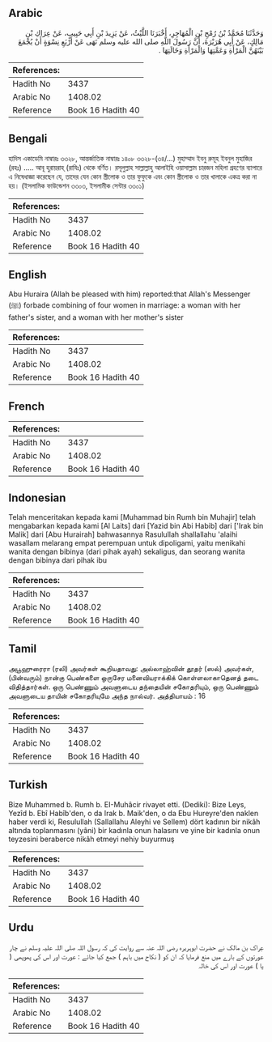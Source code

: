 ## Arabic


<div dir="rtl" lang="ar" style={{fontSize:'larger',backgroundColor:'#f8f9fa',padding:20}}>
وَحَدَّثَنَا مُحَمَّدُ بْنُ رُمْحِ بْنِ الْمُهَاجِرِ، أَخْبَرَنَا اللَّيْثُ، عَنْ يَزِيدَ بْنِ أَبِي حَبِيبٍ، عَنْ عِرَاكِ بْنِ مَالِكٍ، عَنْ أَبِي هُرَيْرَةَ، أَنَّ رَسُولَ اللَّهِ صلى الله عليه وسلم نَهَى عَنْ أَرْبَعِ نِسْوَةٍ أَنْ يُجْمَعَ بَيْنَهُنَّ الْمَرْأَةِ وَعَمَّتِهَا وَالْمَرْأَةِ وَخَالَتِهَا ‏.‏
</div>
<div style={{backgroundColor:'#f8f9fa',padding:20, marginBottom: 10}}><table> <thead> <tr> <th>References:</th> <th></th> </tr> </thead> <tbody><tr><td>Hadith No</td><td>3437</td></tr><tr><td>Arabic No</td><td>1408.02</td></tr><tr><td>Reference</td><td>Book 16 Hadith 40</td></tr></tbody></table></div>

## Bengali


<div dir="ltr" lang="bn" style={{fontSize:'larger',backgroundColor:'#f8f9fa',padding:20}}>
হাদিস একাডেমি নাম্বারঃ ৩৩২৮, আন্তর্জাতিক নাম্বারঃ ১৪০৮ ৩৩২৮-(৩৪/...) মুহাম্মাদ ইবনু রুমূহ ইবনুল মুহাজির (রহঃ) ..... আবূ হুরায়রাহ্ (রাযিঃ) থেকে বর্ণিত। রসূলুল্লাহ সাল্লাল্লাহু আলাইহি ওয়াসাল্লাম চারজন মহিলা গ্রহণের ব্যাপারে এ নিষেধাজ্ঞা করেছেন যে, তাদের যেন কোন স্ত্রীলোক ও তার ফুফুকে এবং কোন স্ত্রীলোক ও তার খালাকে একত্র করা না হয়। (ইসলামিক ফাউন্ডেশন ৩৩০৩, ইসলামীক সেন্টার ৩৩০১)
</div>
<div style={{backgroundColor:'#f8f9fa',padding:20, marginBottom: 10}}><table> <thead> <tr> <th>References:</th> <th></th> </tr> </thead> <tbody><tr><td>Hadith No</td><td>3437</td></tr><tr><td>Arabic No</td><td>1408.02</td></tr><tr><td>Reference</td><td>Book 16 Hadith 40</td></tr></tbody></table></div>

## English


<div dir="ltr" lang="en" style={{fontSize:'larger',backgroundColor:'#f8f9fa',padding:20}}>
Abu Huraira (Allah be pleased with him) reported:that Allah's Messenger (ﷺ) forbade combining of four women in marriage: a woman with her father's sister, and a woman with her mother's sister
</div>
<div style={{backgroundColor:'#f8f9fa',padding:20, marginBottom: 10}}><table> <thead> <tr> <th>References:</th> <th></th> </tr> </thead> <tbody><tr><td>Hadith No</td><td>3437</td></tr><tr><td>Arabic No</td><td>1408.02</td></tr><tr><td>Reference</td><td>Book 16 Hadith 40</td></tr></tbody></table></div>

## French


<div dir="ltr" lang="fr" style={{fontSize:'larger',backgroundColor:'#f8f9fa',padding:20}}>

</div>
<div style={{backgroundColor:'#f8f9fa',padding:20, marginBottom: 10}}><table> <thead> <tr> <th>References:</th> <th></th> </tr> </thead> <tbody><tr><td>Hadith No</td><td>3437</td></tr><tr><td>Arabic No</td><td>1408.02</td></tr><tr><td>Reference</td><td>Book 16 Hadith 40</td></tr></tbody></table></div>

## Indonesian


<div dir="ltr" lang="id" style={{fontSize:'larger',backgroundColor:'#f8f9fa',padding:20}}>
Telah menceritakan kepada kami [Muhammad bin Rumh bin Muhajir] telah mengabarkan kepada kami [Al Laits] dari [Yazid bin Abi Habib] dari ['Irak bin Malik] dari [Abu Hurairah] bahwasannya Rasulullah shallallahu 'alaihi wasallam melarang empat perempuan untuk dipoligami, yaitu menikahi wanita dengan bibinya (dari pihak ayah) sekaligus, dan seorang wanita dengan bibinya dari pihak ibu
</div>
<div style={{backgroundColor:'#f8f9fa',padding:20, marginBottom: 10}}><table> <thead> <tr> <th>References:</th> <th></th> </tr> </thead> <tbody><tr><td>Hadith No</td><td>3437</td></tr><tr><td>Arabic No</td><td>1408.02</td></tr><tr><td>Reference</td><td>Book 16 Hadith 40</td></tr></tbody></table></div>

## Tamil


<div dir="ltr" lang="ta" style={{fontSize:'larger',backgroundColor:'#f8f9fa',padding:20}}>
அபூஹுரைரா (ரலி) அவர்கள் கூறியதாவது: அல்லாஹ்வின் தூதர் (ஸல்) அவர்கள், (பின்வரும்) நான்கு பெண்களை ஒருசேர மனைவியராக்கிக் கொள்ளலாகாதெனத் தடை விதித்தார்கள். ஒரு பெண்ணும் அவளுடைய தந்தையின் சகோதரியும், ஒரு பெண்ணும் அவளுடைய தாயின் சகோதரியுமே அந்த நால்வர். அத்தியாயம் : 16
</div>
<div style={{backgroundColor:'#f8f9fa',padding:20, marginBottom: 10}}><table> <thead> <tr> <th>References:</th> <th></th> </tr> </thead> <tbody><tr><td>Hadith No</td><td>3437</td></tr><tr><td>Arabic No</td><td>1408.02</td></tr><tr><td>Reference</td><td>Book 16 Hadith 40</td></tr></tbody></table></div>

## Turkish


<div dir="ltr" lang="tr" style={{fontSize:'larger',backgroundColor:'#f8f9fa',padding:20}}>
Bize Muhammed b. Rumh b. EI-Muhâcir rivayet etti. (Dediki): Bize Leys, Yezîd b. Ebî Habîb'den, o da Irak b. Maik'den, o da Ebu Hureyre'den naklen haber verdi ki, Resulullah (Sallallahu Aleyhi ve Sellem) dört kadının bir nikâh altında toplanmasını (yâni) bir kadınla onun halasını ve yine bir kadınla onun teyzesini beraberce nikâh etmeyi nehiy buyurmuş
</div>
<div style={{backgroundColor:'#f8f9fa',padding:20, marginBottom: 10}}><table> <thead> <tr> <th>References:</th> <th></th> </tr> </thead> <tbody><tr><td>Hadith No</td><td>3437</td></tr><tr><td>Arabic No</td><td>1408.02</td></tr><tr><td>Reference</td><td>Book 16 Hadith 40</td></tr></tbody></table></div>

## Urdu


<div dir="rtl" lang="ur" style={{fontSize:'larger',backgroundColor:'#f8f9fa',padding:20}}>
عِراک بن مالک نے حضرت ابوہریرہ رضی اللہ عنہ سے روایت کی کہ رسول اللہ صلی اللہ علیہ وسلم نے چار عورتوں کے بارے میں منع فرمایا کہ ان کو ( نکاح میں باہم ) جمع کیا جائے : عورت اور اس کی پھوپھی ( یا ) عورت اور اس کی خالہ
</div>
<div style={{backgroundColor:'#f8f9fa',padding:20, marginBottom: 10}}><table> <thead> <tr> <th>References:</th> <th></th> </tr> </thead> <tbody><tr><td>Hadith No</td><td>3437</td></tr><tr><td>Arabic No</td><td>1408.02</td></tr><tr><td>Reference</td><td>Book 16 Hadith 40</td></tr></tbody></table></div>